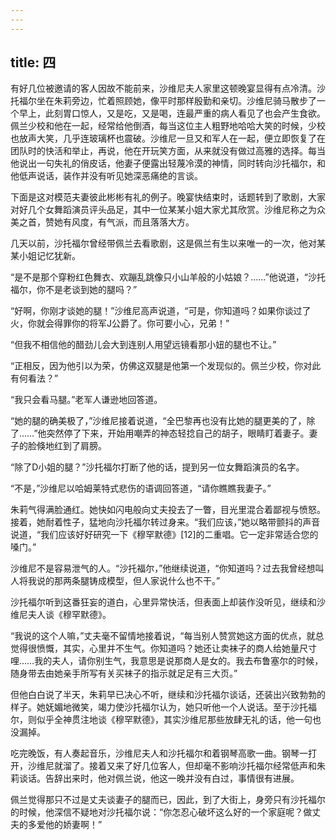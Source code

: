 ```yaml
---
---
---
```

title: 四
---




有好几位被邀请的客人因故不能前来，沙维尼夫人家里这顿晚宴显得有点冷清。沙托福尔坐在朱莉旁边，忙着照顾她，像平时那样殷勤和亲切。沙维尼骑马散步了一个早上，此刻胃口惊人，又是吃，又是喝，连最严重的病人看见了也会产生食欲。佩兰少校和他在一起，经常给他倒酒，每当这位主人粗野地哈哈大笑的时候，少校也放声大笑，几乎连玻璃杯也震破。沙维尼一旦又和军人在一起，便立即恢复了在团队时的快活和举止，再说，他在开玩笑方面，从来就没有做过高雅的选择。每当他说出一句失礼的俏皮话，他妻子便露出轻蔑冷漠的神情，同时转向沙托福尔，和他低声说话，装作并没有听见她深恶痛绝的言谈。

下面是这对模范夫妻彼此彬彬有礼的例子。晚宴快结束时，话题转到了歌剧，大家对好几个女舞蹈演员评头品足，其中一位某某小姐大家尤其欣赏。沙维尼称之为众美之首，赞她有风度，有气派，而且落落大方。

几天以前，沙托福尔曾经带佩兰去看歌剧，这是佩兰有生以来唯一的一次，他对某某小姐记忆犹新。

“是不是那个穿粉红色舞衣、欢蹦乱跳像只小山羊般的小姑娘？……”他说道，“沙托福尔，你不是老谈到她的腿吗？”

“好啊，你刚才谈她的腿！”沙维尼高声说道，“可是，你知道吗？如果你谈过了火，你就会得罪你的将军J公爵了。你可要小心，兄弟！”

“但我不相信他的醋劲儿会大到连别人用望远镜看那小妞的腿也不让。”

“正相反，因为他引以为荣，仿佛这双腿是他第一个发现似的。佩兰少校，你对此有何看法？”

“我只会看马腿。”老军人谦逊地回答道。

“她的腿的确美极了，”沙维尼接着说道，“全巴黎再也没有比她的腿更美的了，除了……”他突然停了下来，开始用嘲弄的神态轻捻自己的胡子，眼睛盯着妻子。妻子的脸倏地红到了肩膀。

“除了D小姐的腿？”沙托福尔打断了他的话，提到另一位女舞蹈演员的名字。

“不是，”沙维尼以哈姆莱特式悲伤的语调回答道，“请你瞧瞧我妻子。”

朱莉气得满脸通红。她快如闪电般向丈夫投去了一瞥，目光里混合着鄙视与愤怒。接着，她耐着性子，猛地向沙托福尔转过身来。“我们应该，”她以略带颤抖的声音说道，“我们应该好好研究一下《穆罕默德》[12]的二重唱。它一定非常适合您的嗓门。”

沙维尼不是容易泄气的人。“沙托福尔，”他继续说道，“你知道吗？过去我曾经想叫人将我说的那两条腿铸成模型，但人家说什么也不干。”

沙托福尔听到这番狂妄的道白，心里异常快活，但表面上却装作没听见，继续和沙维尼夫人谈《穆罕默德》。

“我说的这个人嘛，”丈夫毫不留情地接着说，“每当别人赞赏她这方面的优点，就总觉得很愤慨，其实，心里并不生气。你知道吗？她还让卖袜子的商人给她量尺寸哩……我的夫人，请你别生气，我意思是说那商人是女的。我去布鲁塞尔的时候，随身带去由她亲手所写有关买袜子的指示就足足有三大页。”

但他白白说了半天，朱莉早已决心不听，继续和沙托福尔谈话，还装出兴致勃勃的样子。她妩媚地微笑，竭力使沙托福尔认为，她只听他一个人说话。至于沙托福尔，则似乎全神贯注地谈《穆罕默德》，其实沙维尼那些放肆无礼的话，他一句也没漏掉。

吃完晚饭，有人奏起音乐，沙维尼夫人和沙托福尔和着钢琴高歌一曲。钢琴一打开，沙维尼就溜了。接着又来了好几位客人，但却毫不影响沙托福尔经常低声和朱莉谈话。告辞出来时，他对佩兰说，他这一晚并没有白过，事情很有进展。

佩兰觉得那只不过是丈夫谈妻子的腿而已，因此，到了大街上，身旁只有沙托福尔的时候，他深信不疑地对沙托福尔说：“你怎忍心破坏这么好的一个家庭呢？做丈夫的多爱他的娇妻啊！”